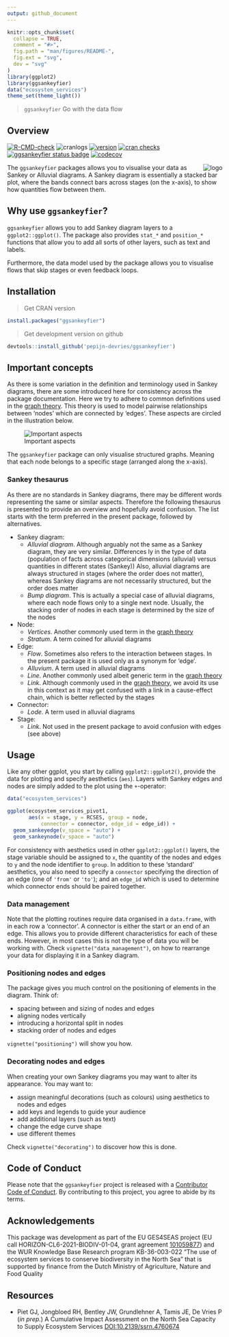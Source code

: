 ```yaml
---
output: github_document
---
```


```r
knitr::opts_chunk$set(
  collapse = TRUE,
  comment = "#>",
  fig.path = "man/figures/README-",
  fig.ext = "svg",
  dev = "svg"
)
library(ggplot2)
library(ggsankeyfier)
data("ecosystem_services")
theme_set(theme_light())
```

> `ggsankeyfier` Go with the data flow

## Overview

<!-- badges: start -->
[![R-CMD-check](https://github.com/pepijn-devries/ggsankeyfier/actions/workflows/R-CMD-check.yaml/badge.svg)](https://github.com/pepijn-devries/ggsankeyfier/actions/workflows/R-CMD-check.yaml)
![cranlogs](https://cranlogs.r-pkg.org/badges/ggsankeyfier)
[![version](https://www.r-pkg.org/badges/version/ggsankeyfier)](https://CRAN.R-project.org/package=ggsankeyfier)
[![cran checks](https://badges.cranchecks.info/worst/ggsankeyfier.svg)](https://cran.r-project.org/web/checks/check_results_ggsankeyfier.html)
[![ggsankeyfier status badge](https://pepijn-devries.r-universe.dev/badges/ggsankeyfier)](https://pepijn-devries.r-universe.dev/ggsankeyfier)
[![codecov](https://codecov.io/gh/pepijn-devries/ggsankeyfier/graph/badge.svg?token=2AK9YA9UXR)](https://codecov.io/gh/pepijn-devries/ggsankeyfier)
<!-- badges: end -->

<img src="man/figures/logo.png" align="right" alt = "logo" />

The `ggsankeyfier` packages allows you to visualise your data as Sankey or Alluvial diagrams.
A Sankey diagram is essentially a stacked bar plot, where the bands connect bars across
stages (on the x-axis), to show how quantities flow between them.

## Why use `ggsankeyfier`?

`ggsankeyfier` allows you to add Sankey diagram layers to a `ggplot2::ggplot()`. The
package also provides `stat_*` and `position_*` functions that allow you
to add all sorts of other layers, such as text and labels.

Furthermore, the data model used by the package allows you to visualise flows that skip stages
or even feedback loops.

## Installation

> Get CRAN version
```r
install.packages("ggsankeyfier")
```

> Get development version on github
```r
devtools::install_github('pepijn-devries/ggsankeyfier')
```

## Important concepts

As there is some variation in the definition and terminology used in Sankey diagrams,
there are some introduced here for consistency across the package documentation.
Here we try to adhere to common definitions used in the
[graph theory](https://en.wikipedia.org/wiki/Graph_theory). This theory is used to
model pairwise relationships between 'nodes' which are connected by 'edges'. These
aspects are circled in the illustration below.

![Important aspects](man/figures/important_aspects.svg)

The `ggsankeyfier` package can only visualise structured graphs. Meaning that each node
belongs to a specific stage (arranged along the x-axis).

### Sankey thesaurus

As there are no standards in Sankey diagrams, there may be different words representing the
same or similar aspects. Therefore the following thesaurus is presented to provide an overview
and hopefully avoid confusion. The list starts with the term preferred in the present package,
followed by alternatives.

  * Sankey diagram:
    * *Alluvial diagram*. Although arguably not the same as a Sankey diagram,
      they are very similar. Differences ly in the type of data (population of facts across
      categorical dimensions (alluvial) versus quantities in different states (Sankey))
      Also, alluvial diagrams are always structured in stages (where the order does not matter),
      whereas Sankey diagrams are not necessarily structured, but the order does matter
      <!-- See also  http://www.datasmith.org/2020/05/02/alluvial-plots-vs-sankey-diagrams and
      https://datavizcatalogue.com/blog/sankey-diagrams-parallel-sets-alluvial-diagrams-whats-the-difference/ -->
    * *Bump diagram*. This is actually a special case of alluvial diagrams, where each node flows
      only to a single next node. Usually, the stacking order of nodes in each stage is determined
      by the size of the nodes
  * Node:
    * *Vertices*. Another commonly used term in the [graph theory](https://en.wikipedia.org/wiki/Graph_theory)
    * *Stratum*. A term coined for alluvial diagrams
  * Edge:
    * *Flow*. Sometimes also refers to the interaction between stages. In the present package it is used
      only as a synonym for 'edge'.
    * *Alluvium*. A term used in alluvial diagrams
    * *Line*. Another commonly used albeit generic term in the [graph theory](https://en.wikipedia.org/wiki/Graph_theory)
    * *Link*. Although commonly used in the [graph theory](https://en.wikipedia.org/wiki/Graph_theory),
    we avoid its use in this context as it may get confused
    with a link in a cause-effect chain, which is better reflected
    by the stages
  * Connector:
    * *Lode*. A term used in alluvial diagrams
  * Stage:
    * *Link*. Not used in the present package to avoid confusion with edges (see above)
    
## Usage

Like any other ggplot, you start by calling `ggplot2::ggplot2()`, provide the data for
plotting and specify aesthetics (`aes`). Layers with Sankey edges and nodes are simply added
to the plot using the `+`-operator:

```r
data("ecosystem_services")

ggplot(ecosystem_services_pivot1,
       aes(x = stage, y = RCSES, group = node,
           connector = connector, edge_id = edge_id)) +
  geom_sankeyedge(v_space = "auto") +
  geom_sankeynode(v_space = "auto")
```

For consistency with aesthetics used in other `ggplot2::ggplot()` layers, the stage variable
should be assigned to `x`, the quantity of the nodes and edges to `y` and the node identifier
to `group`. In addition to these 'standard' aesthetics, you also need to specify a
`connector` specifying the direction of an edge (one of `'from'` or `'to'`); and an
`edge_id` which is used to determine which connector ends should be paired together.

### Data management

Note that the plotting routines require data organised in a `data.frame`, with in each
row a 'connector'. A connector is either the start or an end of an edge. This allows
you to provide different characteristics for each of these ends. However, in most
cases this is not the type of data you will be working with. Check
`vignette("data_management")`, on how to rearrange your data for displaying it in a
Sankey diagram.

### Positioning nodes and edges

The package gives you much control on the positioning of elements in the diagram. Think of:

  * spacing between and sizing of nodes and edges
  * aligning nodes vertically
  * introducing a horizontal split in nodes
  * stacking order of nodes and edges

`vignette("positioning")` will show you how.

### Decorating nodes and edges

When creating your own Sankey diagrams you may want to alter its
appearance. You may want to:

  * assign meaningful decorations (such as colours) using aesthetics
    to nodes and edges
  * add keys and legends to guide your audience
  * add additional layers (such as text)
  * change the edge curve shape
  * use different themes

Check `vignette("decorating")` to discover how this is done.

## Code of Conduct

Please note that the `ggsankeyfier` project is released with a [Contributor Code of Conduct](https://contributor-covenant.org/version/2/1/CODE_OF_CONDUCT.html). By contributing to this project, you agree to abide by its terms.

## Acknowledgements

This package was development as part of the EU GES4SEAS project
(EU call HORIZON-CL6-2021-BIODIV-01-04, grant agreement
[101059877](https://doi.org/10.3030/101059877)) and the
WUR Knowledge Base Research program KB-36-003-022 “The use of ecosystem services
to conserve biodiversity in the North Sea” that is supported by finance from the
Dutch Ministry of Agriculture, Nature and Food Quality 

## Resources

 * Piet GJ, Jongbloed RH, Bentley JW, Grundlehner A, Tamis JE, De Vries P (_in prep._)
 A Cumulative Impact Assessment on the North Sea Capacity to Supply Ecosystem Services
 [DOI:10.2139/ssrn.4760674](http://dx.doi.org/10.2139/ssrn.4760674)
